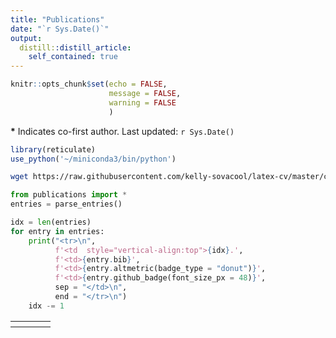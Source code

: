 ```yaml
---
title: "Publications"
date: "`r Sys.Date()`"
output:
  distill::distill_article:
    self_contained: true
---
```

<style>
d-article a {
  border-bottom: none;
  text-decoration: none;
  color: #2f65a7;
} /* remove hyperlink underlines until hover */
d-article a:hover { border-bottom:1px dotted; }
</style>

```r
knitr::opts_chunk$set(echo = FALSE,
                      message = FALSE,
                      warning = FALSE
                      )
```

<script type='text/javascript' src='https://d1bxh8uas1mnw7.cloudfront.net/assets/embed.js'></script> <!-- for altmetrics badges -->

<!-- 
[Google Scholar profile](https://scholar.google.com/citations?user=TlglgLgAAAAJ)-->

**\*** Indicates co-first author. Last updated: `r Sys.Date()`


```r
library(reticulate)
use_python('~/miniconda3/bin/python')
```

```bash
wget https://raw.githubusercontent.com/kelly-sovacool/latex-cv/master/cv_KLS.bib -O cv_KLS.bib
```

```python
from publications import *
entries = parse_entries()
```

<table style="width:100%">
  <tr>
    <th> </th>
    <th> </th>
    <th> </th> 
    <th> </th>
  </tr>
```python
idx = len(entries)
for entry in entries:
    print("<tr>\n",
          f'<td  style="vertical-align:top">{idx}.',
          f'<td>{entry.bib}',
          f'<td>{entry.altmetric(badge_type = "donut")}',
          f'<td>{entry.github_badge(font_size_px = 48)}',
          sep = "</td>\n",
          end = "</tr>\n")
    idx -= 1

```
</table>
